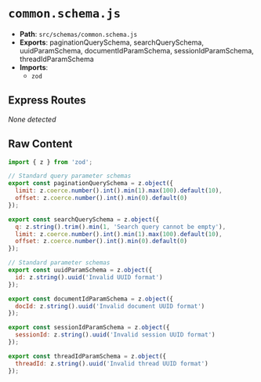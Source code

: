 # `common.schema.js`

- **Path**: `src/schemas/common.schema.js`
- **Exports**: paginationQuerySchema, searchQuerySchema, uuidParamSchema, documentIdParamSchema, sessionIdParamSchema, threadIdParamSchema
- **Imports**:
  - `zod`

## Express Routes
_None detected_

## Raw Content

```js
import { z } from 'zod';

// Standard query parameter schemas
export const paginationQuerySchema = z.object({
  limit: z.coerce.number().int().min(1).max(100).default(10),
  offset: z.coerce.number().int().min(0).default(0)
});

export const searchQuerySchema = z.object({
  q: z.string().trim().min(1, 'Search query cannot be empty'),
  limit: z.coerce.number().int().min(1).max(100).default(10),
  offset: z.coerce.number().int().min(0).default(0)
});

// Standard parameter schemas
export const uuidParamSchema = z.object({
  id: z.string().uuid('Invalid UUID format')
});

export const documentIdParamSchema = z.object({
  docId: z.string().uuid('Invalid document UUID format')
});

export const sessionIdParamSchema = z.object({
  sessionId: z.string().uuid('Invalid session UUID format')
});

export const threadIdParamSchema = z.object({
  threadId: z.string().uuid('Invalid thread UUID format')
});

```
